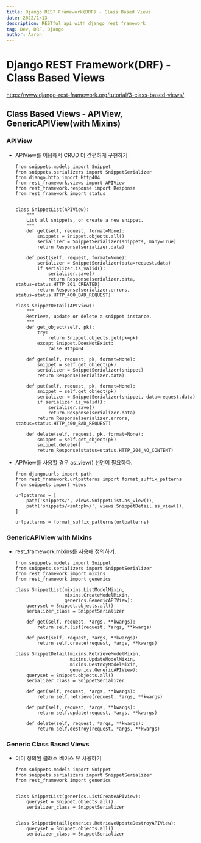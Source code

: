 ```yaml
---
title: Django REST Framework(DRF) - Class Based Views
date: 2022/1/13
description: RESTful api with django rest framework
tag: Dev, DRF, Django
author: Aaron
---
```


# Django REST Framework(DRF) - Class Based Views

https://www.django-rest-framework.org/tutorial/3-class-based-views/

## Class Based Views - APIView, GenericAPIView(with Mixins)

### APIView
- APIView를 이용해서 CRUD 더 간편하게 구현하기
    ```
    from snippets.models import Snippet
    from snippets.serializers import SnippetSerializer
    from django.http import Http404
    from rest_framework.views import APIView
    from rest_framework.response import Response
    from rest_framework import status


    class SnippetList(APIView):
        """
        List all snippets, or create a new snippet.
        """
        def get(self, request, format=None):
            snippets = Snippet.objects.all()
            serializer = SnippetSerializer(snippets, many=True)
            return Response(serializer.data)

        def post(self, request, format=None):
            serializer = SnippetSerializer(data=request.data)
            if serializer.is_valid():
                serializer.save()
                return Response(serializer.data, status=status.HTTP_201_CREATED)
            return Response(serializer.errors, status=status.HTTP_400_BAD_REQUEST)
    ```
    ```
    class SnippetDetail(APIView):
        """
        Retrieve, update or delete a snippet instance.
        """
        def get_object(self, pk):
            try:
                return Snippet.objects.get(pk=pk)
            except Snippet.DoesNotExist:
                raise Http404

        def get(self, request, pk, format=None):
            snippet = self.get_object(pk)
            serializer = SnippetSerializer(snippet)
            return Response(serializer.data)

        def put(self, request, pk, format=None):
            snippet = self.get_object(pk)
            serializer = SnippetSerializer(snippet, data=request.data)
            if serializer.is_valid():
                serializer.save()
                return Response(serializer.data)
            return Response(serializer.errors, status=status.HTTP_400_BAD_REQUEST)

        def delete(self, request, pk, format=None):
            snippet = self.get_object(pk)
            snippet.delete()
            return Response(status=status.HTTP_204_NO_CONTENT)
    ```

- APIView를 사용할 경우 as_view() 선언이 필요하다.
    ```
    from django.urls import path
    from rest_framework.urlpatterns import format_suffix_patterns
    from snippets import views

    urlpatterns = [
        path('snippets/', views.SnippetList.as_view()),
        path('snippets/<int:pk>/', views.SnippetDetail.as_view()),
    ]

    urlpatterns = format_suffix_patterns(urlpatterns)
    ```

### GenericAPIView with Mixins
- rest_framework.mixins를 사용해 정의하기.
    ```
    from snippets.models import Snippet
    from snippets.serializers import SnippetSerializer
    from rest_framework import mixins
    from rest_framework import generics

    class SnippetList(mixins.ListModelMixin,
                      mixins.CreateModelMixin,
                      generics.GenericAPIView):
        queryset = Snippet.objects.all()
        serializer_class = SnippetSerializer

        def get(self, request, *args, **kwargs):
            return self.list(request, *args, **kwargs)

        def post(self, request, *args, **kwargs):
            return self.create(request, *args, **kwargs)
    ```
    ```
    class SnippetDetail(mixins.RetrieveModelMixin,
                        mixins.UpdateModelMixin,
                        mixins.DestroyModelMixin,
                        generics.GenericAPIView):
        queryset = Snippet.objects.all()
        serializer_class = SnippetSerializer

        def get(self, request, *args, **kwargs):
            return self.retrieve(request, *args, **kwargs)

        def put(self, request, *args, **kwargs):
            return self.update(request, *args, **kwargs)

        def delete(self, request, *args, **kwargs):
            return self.destroy(request, *args, **kwargs)
    ```

### Generic Class Based Views
- 이미 정의된 클래스 베이스 뷰 사용하기
    ```
    from snippets.models import Snippet
    from snippets.serializers import SnippetSerializer
    from rest_framework import generics


    class SnippetList(generics.ListCreateAPIView):
        queryset = Snippet.objects.all()
        serializer_class = SnippetSerializer


    class SnippetDetail(generics.RetrieveUpdateDestroyAPIView):
        queryset = Snippet.objects.all()
        serializer_class = SnippetSerializer
    ```
